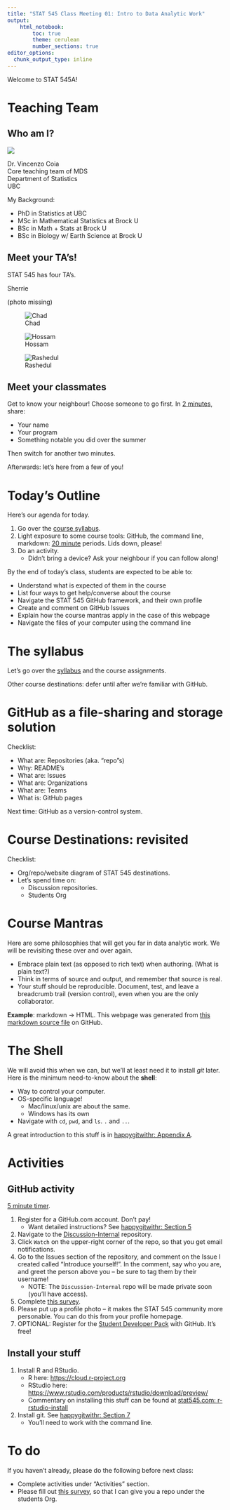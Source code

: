 ```yaml
---
title: "STAT 545 Class Meeting 01: Intro to Data Analytic Work"
output:
    html_notebook:
        toc: true
        theme: cerulean
        number_sections: true
editor_options: 
  chunk_output_type: inline
---
```


Welcome to STAT 545A!

# Teaching Team

## Who am I?

![](cm001_files/vincenzo.jpg)

Dr. Vincenzo Coia   
Core teaching team of MDS   
Department of Statistics   
UBC   

My Background:

- PhD in Statistics at UBC
- MSc in Mathematical Statistics at Brock U
- BSc in Math + Stats at Brock U
- BSc in Biology w/ Earth Science at Brock U

## Meet your TA's!

STAT 545 has four TA's.

Sherrie

(photo missing)

![Chad](cm001_files/chad.jpeg)


![Hossam](cm001_files/hossam.jpeg)


![Rashedul](cm001_files/rashedul.jpeg)

## Meet your classmates

Get to know your neighbour! Choose someone to go first. In [2 minutes](https://www.youtube.com/watch?v=48z7nQaehWI), share:

- Your name
- Your program
- Something notable you did over the summer

Then switch for another two minutes.

Afterwards: let's here from a few of you!

# Today's Outline

Here's our agenda for today. 

1. Go over the [course syllabus](http://stat545.com/Classroom).
2. Light exposure to some course tools: GitHub, the command line, markdown: [20 minute](https://www.youtube.com/watch?v=kxGWsHYITAw) periods. Lids down, please!
3. Do an activity.
    - Didn't bring a device? Ask your neighbour if you can follow along!

By the end of today's class, students are expected to be able to:

- Understand what is expected of them in the course
- List four ways to get help/converse about the course
- Navigate the STAT 545 GitHub framework, and their own profile
- Create and comment on GitHub Issues
- Explain how the course mantras apply in the case of this webpage
- Navigate the files of your computer using the command line

# The syllabus

Let's go over the [syllabus](http://stat545.com/Classroom) and the course assignments. 

Other course destinations: defer until after we're familiar with GitHub.

# GitHub as a file-sharing and storage solution

Checklist:

- What are: Repositories (aka. "repo"s)
- Why: README's
- What are: Issues
- What are: Organizations
- What are: Teams
- What is: GitHub pages

Next time: GitHub as a version-control system. 

# Course Destinations: revisited

Checklist:

- Org/repo/website diagram of STAT 545 destinations.
- Let's spend time on:
    - Discussion repositories. 
    - Students Org

# Course Mantras

Here are some philosophies that will get you far in data analytic work. We will be revisiting these over and over again. 

- Embrace plain text (as opposed to rich text) when authoring. (What is plain text?)
- Think in terms of source and output, and remember that source is real. 
- Your stuff should be reproducible. Document, test, and leave a breadcrumb trail (version control), even when you are the only collaborator. 

__Example__: markdown -> HTML. This webpage was generated from [this markdown source file](https://raw.githubusercontent.com/STAT545-UBC/Classroom/master/notes/cm001.Rmd) on GitHub.

# The Shell

We will avoid this when we can, but we'll at least need it to install _git_ later. Here is the minimum need-to-know about the __shell__:

- Way to control your computer.
- OS-specific language!
    - Mac/linux/unix are about the same.
    - Windows has its own
- Navigate with `cd`, `pwd`, and `ls`. `.` and `..`.

A great introduction to this stuff is in [happygitwithr: Appendix A](http://happygitwithr.com/shell.html).

# Activities

## GitHub activity

[5 minute timer](https://www.youtube.com/watch?v=MxQWLbdGLfE).

1. Register for a GitHub.com account. Don't pay!
    - Want detailed instructions? See  [happygitwithr: Section 5](http://happygitwithr.com/github-acct.html)
2. Navigate to the [Discussion-Internal](https://github.com/STAT545-UBC/Discussion-Internal) repository.
3. Click `Watch` on the upper-right corner of the repo, so that you get email notifications. 
4. Go to the Issues section of the repository, and comment on the Issue I created called "Introduce yourself!". In the comment, say who you are, and greet the person above you -- be sure to tag them by their username!
    - NOTE: The `Discussion-Internal` repo will be made private soon (you'll have access).
5. Complete [this survey](https://goo.gl/forms/UPvRA6a9WRod8JPb2).
6. Please put up a profile photo -- it makes the STAT 545 community more personable. You can do this from your profile homepage. 
7. OPTIONAL: Register for the [Student Developer Pack](https://education.github.com/pack) with GitHub. It's free!

## Install your stuff

1. Install R and RStudio.
    - R here: <https://cloud.r-project.org>
    - RStudio here: <https://www.rstudio.com/products/rstudio/download/preview/>
    - Commentary on installing this stuff can be found at [stat545.com: r-rstudio-install](http://stat545.com/block000_r-rstudio-install.html)
2. Install git. See [happygitwithr: Section 7](http://happygitwithr.com/install-git.html)
    - You'll need to work with the command line. 

# To do

If you haven't already, please do the following before next class:

- Complete activities under "Activities" section.
- Please fill out [this survey](https://goo.gl/forms/UPvRA6a9WRod8JPb2), so that I can give you a repo under the students Org.




